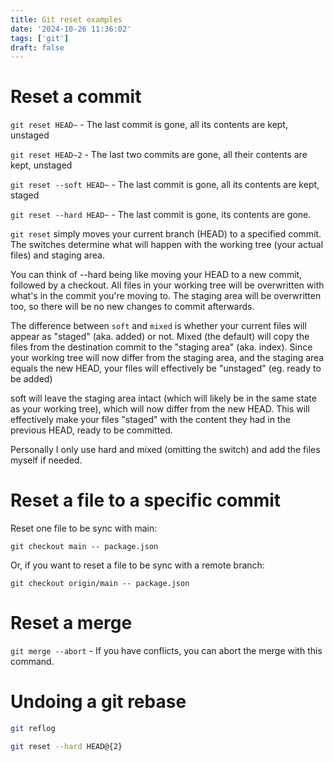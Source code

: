 ```yaml
---
title: Git reset examples
date: '2024-10-26 11:36:02'
tags: ['git']
draft: false
---
```


# Reset a commit

`git reset HEAD~` - The last commit is gone, all its contents are kept, unstaged

`git reset HEAD~2` - The last two commits are gone, all their contents are kept, unstaged

`git reset --soft HEAD~` - The last commit is gone, all its contents are kept, staged

`git reset --hard HEAD~` - The last commit is gone, its contents are gone.

`git reset` simply moves your current branch (HEAD) to a specified commit. The switches determine what will happen with the working tree (your actual files) and staging area.

You can think of --hard being like moving your HEAD to a new commit, followed by a checkout. All files in your working tree will be overwritten with what's in the commit you're moving to. The staging area will be overwritten too, so there will be no new changes to commit afterwards.

The difference between `soft` and `mixed` is whether your current files will appear as "staged" (aka. added) or not. Mixed (the default) will copy the files from the destination commit to the "staging area" (aka. index). Since your working tree will now differ from the staging area, and the staging area equals the new HEAD, your files will effectively be "unstaged" (eg. ready to be added)

soft will leave the staging area intact (which will likely be in the same state as your working tree), which will now differ from the new HEAD. This will effectively make your files "staged" with the content they had in the previous HEAD, ready to be committed.

Personally I only use hard and mixed (omitting the switch) and add the files myself if needed.

# Reset a file to a specific commit

Reset one file to be sync with main:

```
git checkout main -- package.json

```

Or, if you want to reset a file to be sync with a remote branch:

```
git checkout origin/main -- package.json
```

# Reset a merge

`git merge --abort` - If you have conflicts, you can abort the merge with this command.

# Undoing a git rebase

```bash
git reflog
```

```bash
git reset --hard HEAD@{2}
```

